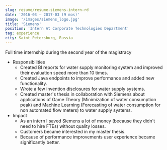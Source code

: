 ```yaml
---
slug: resume/resume-siemens-intern-rd
date: '2016-03 – 2017-03 (9 mos)'
image: '/images/siemens_logo.jpg'
title: 'Siemens'
position: 'Intern At Corporate Technologies Department'
tag: experience
city: Saint Petersburg, Russia
---
```

Full time internship during the second year of the magistracy
* Responsibilities
    *  Created BI reports for water supply monitoring system and improved their evaluation speed more than 10 times.
    *  Created Java endpoints to improve performance and added new functionality.
    *  Wrote a few invention disclosures for water supply systems.
    *  Created master's thesis in collaboration with Siemens about applications of Game Theory (Minimization of water consumption peak) and Machine Learning (Forecasting of water consumption for non automated flow meters) to water supply systems.
* Impact
    *  As an intern I saved Siemens a lot of money (because they didn't need to hire FTEs) without quality losses.
    *  Customers became interested in my master thesis.
    *  Because of performance improvements user experience became significantly better.